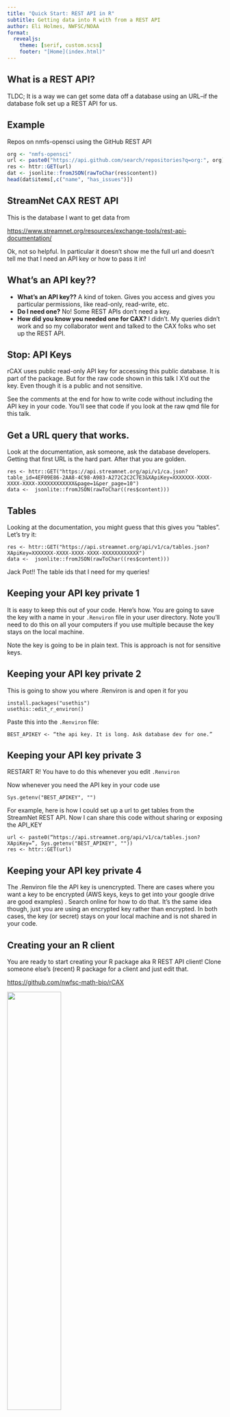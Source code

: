 ```yaml
---
title: "Quick Start: REST API in R"
subtitle: Getting data into R with from a REST API
author: Eli Holmes, NWFSC/NOAA
format:
  revealjs: 
    theme: [serif, custom.scss]
    footer: "[Home](index.html)"
---
```


## What is a REST API?

TLDC; It is a way we can get some data off a database using an URL--if the database folk set up a REST API for us.

## Example

Repos on nmfs-opensci using the GitHub REST API

```r
org <- "nmfs-opensci"
url <- paste0("https://api.github.com/search/repositories?q=org:", org)
res <- httr::GET(url)
dat <- jsonlite::fromJSON(rawToChar(res$content))
head(dat$items[,c("name", "has_issues")])                      
```
## StreamNet CAX REST API

This is the database I want to get data from

[https://www.streamnet.org/resources/exchange-tools/rest-api-documentation/](https://www.streamnet.org/resources/exchange-tools/rest-api-documentation/)

Ok, not so helpful. In particular it doesn't show me the full url and doesn't tell me that I need an API key or how to pass it in!

## What's an API key??

-   **What's an API key??** A kind of token. Gives you access and gives you particular permissions, like read-only, read-write, etc.
-   **Do I need one?** No! Some REST APIs don't need a key.
- **How did you know you needed one for CAX?** I didn't. My queries didn't work and so my collaborator went and talked to the CAX folks who set up the REST API.

## Stop: API Keys

rCAX uses public read-only API key for accessing this public database. It is part of the package. But for the raw code shown in this talk I X'd out the key. Even though it is a public and not sensitive.

See the comments at the end for how to write code without including the API key in your code. You'll see that code if you look at the raw qmd file for this talk.

## Get a URL query that works.

Look at the documentation, ask someone, ask the database developers. Getting that first URL is the hard part. After that you are golden.

    res <- httr::GET("https://api.streamnet.org/api/v1/ca.json?table_id=4EF09E86-2AA8-4C98-A983-A272C2C2C7E3&XApiKey=XXXXXXX-XXXX-XXXX-XXXX-XXXXXXXXXXXX&page=1&per_page=10")
    data <-  jsonlite::fromJSON(rawToChar((res$content)))


## Tables

Looking at the documentation, you might guess that this gives you "tables". Let's try it:

    res <- httr::GET("https://api.streamnet.org/api/v1/ca/tables.json?XApiKey=XXXXXXX-XXXX-XXXX-XXXX-XXXXXXXXXXXX")
    data <-  jsonlite::fromJSON(rawToChar((res$content)))

Jack Pot!! The table ids that I need for my queries!

## Keeping your API key private 1

It is easy to keep this out of your code. Here's how. You are going to save the key with a name in your `.Renviron` file in your user directory. Note you'll need to do this on all your computers if you use multiple because the key stays on the local machine.

Note the key is going to be in plain text. This is approach is not for sensitive keys.

## Keeping your API key private 2

This is going to show you where .Renviron is and open it for you

    install.packages("usethis")
    usethis::edit_r_environ() 

Paste this into the `.Renviron` file:

    BEST_APIKEY <- “the api key. It is long. Ask database dev for one.”

## Keeping your API key private 3

RESTART R! You have to do this whenever you edit `.Renviron`

Now whenever you need the API key in your code use

    Sys.getenv("BEST_APIKEY", "")

For example, here is how I could set up a url to get tables from the StreamNet REST API. Now I can share this code without sharing or exposing the API_KEY

    url <- paste0(“https://api.streamnet.org/api/v1/ca/tables.json?XApiKey=”, Sys.getenv("BEST_APIKEY", ""))
    res <- httr::GET(url)

## Keeping your API key private 4

The .Renviron file the API key is unencrypted. There are cases where you want a key to be encrypted (AWS keys, keys to get into your google drive are good examples) . Search online for how to do that. It's the same idea though, just you are using an encrypted key rather than encrypted. In both cases, the key (or secret) stays on your local machine and is not shared in your code.

## Creating your an R client

You are ready to start creating your R package aka R REST API client! Clone someone else's (recent) R package for a client and just edit that.

[https://github.com/nwfsc-math-bio/rCAX](https://nwfsc-math-bio.github.io/rCAX/)

![](https://nwfsc-math-bio.github.io/rCAX/reference/figures/logo2.png){fig-align="center" width="50%"}

## rCAX key functions

-   [`rcax_GET()`](https://github.com/nwfsc-math-bio/rCAX/blob/main/R/rcax_GET.R) - general query
-   [`rcax_table_query()`](https://github.com/nwfsc-math-bio/rCAX/blob/main/R/rcax_table_query.R) - query for a table given the tablename, makes the query list and calls `rcax_GET()`
-   [`rcax_hli()`](https://github.com/nwfsc-math-bio/rCAX/blob/main/R/rcax_hli.R) - gets the tablename for a hli (high lev index), calls `rcax_table_query()`

## rcax_GET()

This function is what prepares the url and runs the `GET` call to the REST API. I copied this from the [ropensci/rredlist](https://github.com/ropensci/rredlist) R package (R client for IUCN REST API

The `rcax_GET.R` file is a series of utility functions.

- rcax_GET() - uses crul package
- rcax_base() - base url to REST API
- rcax_ua() - creates a user agent string to tell REST API who is pinging it
- check_key() - gets the API key
- rcax_parse() - parses the JSON output

## rcax_GET()

```
rcax_GET <- function(path, key = NULL, query=NULL, ...){
  cli <- crul::HttpClient$new(
    url = file.path(rcax_base(), path),
    opts = list(useragent = rcax_ua())
  )
  temp <- cli$get(query = c(query, list(XApiKey = check_key(key))), ...)
  temp$raise_for_status()
  x <- temp$parse("UTF-8")
  err_catcher(x)
  return(x)
}
```

## filter function woes 1

I wanted to be able to only retrieve data for a particular population, so a value in the pop_id column. There was no info, and none of the standard ways I found via online searching worked.

## filter function woes 2

Finally in my online searches, I stumbled on the "filter" query parameter approach. I asked chatGPT, "Show me how to create a filter in a REST API query." That got me closer, but there are still multiple way to do it. Then, I was staring at some CAX html page source code and found some Javascript (which I don't know) with a function `filter`. It appeared to use "json" (which I also don't know). Then I asked chatGPT to show me a REST API filter with JSON. Jack pot!

## filter function

-   [`rcax_filter()`](https://github.com/nwfsc-math-bio/rCAX/blob/main/R/rcax_filter.R) - converts a list into json, which is what this REST API wants

## FAQs 1

-   **Is this easier than using Oracle?** Totally. Dead easy. You only need the URL and API Key. The database devs can set up the key however they want. The keys you'll see today are the public and read-only key for the public database (otherwise I would not show them!).
-   **How do I find out if my database has a REST API?** Maybe it is on their documentation but you might just have to ask. Apparently you can set up REST API for an Oracle database? I know nothing about this, but if you struggle w getting data from an Oracle database, you might ask if they have a REST API set up.

## FAQs 2

-   **How do I find out the syntax REST API URLs?** If you are lucky, the REST API for your database has documentation. Otherwise you will have to resort to trial and error or, better, reach out to the database developers. However, all you really need is 1 or 2 examples of the URL for the REST API.
-   **What there isn't standard syntax??** Yes and No. The first part url+query params is standard, but you need to find out the query param names and the values that those can take. Filter or subsetting the data is also very idiosyncratic. Documentation is often poor, in which case you need to talk to the database devs.

## FAQs 3

-   **Do I need an API key?** No! Some REST APIs don't need a key, but I think in that case, they often limit how much you can ping the database. I show an example below of using the GitHub REST API which doesn't need a key.
-   **What's an API key??** A kind of token. Gives you access and gives you particular permissions, like read-only, read-write, certain limit of data, etc. Where do I get it? Depends. Documentaiton should say or contact the database owners.